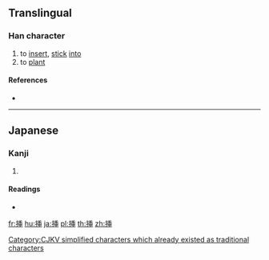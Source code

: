 {{also|插|揷}}
==Translingual==
{{ja-forms|挿|插|[[插]]}}

===Han character===
{{Han char|rn=64|rad=手|as=07|sn=10|four=|canj=QHJL|ids=⿰扌𢆍}}

# to [[insert]], [[stick]] [[into]]
# to [[plant]]

====References====
* {{Han ref|kx=0432.170|dkj=12119|dj=0782.080|hdz=31884.100|uh=633F|ud=25407}}

----

==Japanese==

===Kanji===
{{ja-kanji|grade=c|rs=手07|style=s|kyu=插}}

# {{defn|lang=ja|sort=手07}}

====Readings====
* {{ja-readings|on=[[そう]] (sō)|kun=[[さす]] (sasu), [[さしはさむ]] (sashihasamu)}}

[[Category:CJKV simplified characters which already existed as traditional characters]]

[[fr:挿]]
[[hu:挿]]
[[ja:挿]]
[[pl:挿]]
[[th:挿]]
[[zh:挿]]